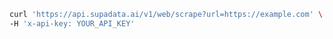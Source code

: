 ```bash cURL
curl 'https://api.supadata.ai/v1/web/scrape?url=https://example.com' \
-H 'x-api-key: YOUR_API_KEY'
```
